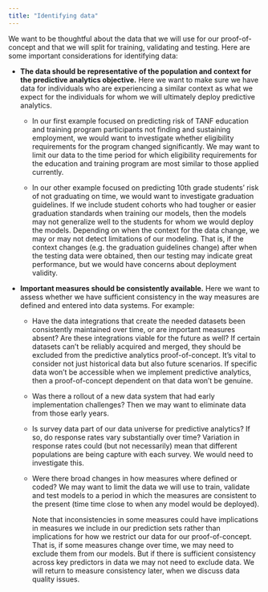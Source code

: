 ```yaml
---
title: "Identifying data"
---
```


We want to be thoughtful about the data that we will use for our proof-of-concept and that we will split for training, validating and testing. Here are some important considerations for identifying data:

-   **The data should be representative of the population and context for the predictive analytics objective.** Here we want to make sure we have data for individuals who are experiencing a similar context as what we expect for the individuals for whom we will ultimately deploy predictive analytics.

    -   In our first example focused on predicting risk of TANF education and training program participants not finding and sustaining employment, we would want to investigate whether eligibility requirements for the program changed significantly. We may want to limit our data to the time period for which eligibility requirements for the education and training program are most similar to those applied currently.

    -   In our other example focused on predicting 10th grade students' risk of not graduating on time, we would want to investigate graduation guidelines. If we include student cohorts who had tougher or easier graduation standards when training our models, then the models may not generalize well to the students for whom we would deploy the models. Depending on when the context for the data change, we may or may not detect limitations of our modeling. That is, if the context changes (e.g. the graduation guidelines change) after when the testing data were obtained, then our testing may indicate great performance, but we would have concerns about deployment validity.

-   **Important measures should be consistently available.** Here we want to assess whether we have sufficient consistency in the way measures are defined and entered into data systems. For example:

    -   Have the data integrations that create the needed datasets been consistently maintained over time, or are important measures absent? Are these integrations viable for the future as well? If certain datasets can't be reliably acquired and merged, they should be excluded from the predictive analytics proof-of-concept. It's vital to consider not just historical data but also future scenarios. If specific data won't be accessible when we implement predictive analytics, then a proof-of-concept dependent on that data won't be genuine.

    -   Was there a rollout of a new data system that had early implementation challenges? Then we may want to eliminate data from those early years.

    -   Is survey data part of our data universe for predictive analytics? If so, do response rates vary substantially over time? Variation in response rates could (but not necessarily) mean that different populations are being capture with each survey. We would need to investigate this.

    -   Were there broad changes in how measures where defined or coded? We may want to limit the data we will use to train, validate and test models to a period in which the measures are consistent to the present (time time close to when any model would be deployed).

        Note that inconsistencies in some measures could have implications in measures we include in our prediction sets rather than implications for how we restrict our data for our proof-of-concept. That is, if some measures change over time, we may need to exclude them from our models. But if there is sufficient consistency across key predictors in data we may not need to exclude data. We will return to measure consistency later, when we discuss data quality issues.
